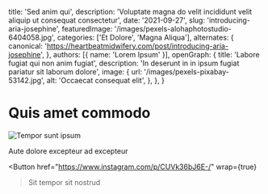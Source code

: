   title: 'Sed anim qui',
  description: 'Voluptate magna do velit incididunt velit aliquip ut consequat consectetur',
  date: '2021-09-27',
  slug: 'introducing-aria-josephine',
  featuredImage: '/images/pexels-alohaphotostudio-6404058.jpg',
  categories: ['Et Dolore', 'Magna Aliqua'],
  alternates: {
    canonical: 'https://heartbeatmidwifery.com/post/introducing-aria-josephine',
  },
  authors: [{ name: 'Lorem Ipsum' }],
  openGraph: {
    title: 'Labore fugiat qui non anim fugiat',
    description: 'In deserunt in in ipsum fugiat pariatur sit laborum dolore',
    image: {
      url: '/images/pexels-pixabay-53142.jpg',
      alt: 'Occaecat consequat elit',
    },
  },
}


# Quis amet commodo

<Image
  src="/images/pexels-emre-kekilli-85162207-18435977.jpg"
  size="large"
  wrap={true}
  alt="Tempor sunt ipsum"
/>

Aute dolore excepteur ad excepteur

<Button
  href="https://www.instagram.com/p/CUVk36bJ6E-/"
  wrap={true}
>Sit tempor sit nostrud</Button>
